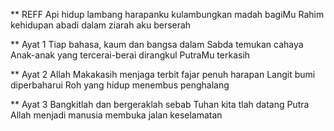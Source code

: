 ** REFF
Api hidup lambang harapanku
kulambungkan madah bagiMu
Rahim kehidupan abadi
dalam ziarah aku berserah

** Ayat 1
Tiap bahasa, kaum dan bangsa
dalam Sabda temukan cahaya
Anak-anak yang tercerai-berai
dirangkul PutraMu terkasih

** Ayat 2
Allah Makakasih menjaga
terbit fajar penuh harapan
Langit bumi diperbaharui
Roh yang hidup menembus penghalang

** Ayat 3
Bangkitlah dan bergeraklah
sebab Tuhan kita tlah datang
Putra Allah menjadi manusia
membuka jalan keselamatan

